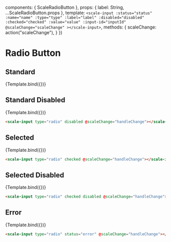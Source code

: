 
<Meta
  title="Components/RadioButton"
  component={ScaleRadioButton}
  argTypes={{}}
/>

  components: { ScaleRadioButton },
  props: {
    label: String,
    ...ScaleRadioButton.props
  },
  template: `
    <scale-input
      :status="status"
      :name="name"
      :type="type"
      :label="label"
      :disabled="disabled"
      :checked="checked"
      :value="value"
      :input-id="inputId"
      @scaleChange="scaleChange"
    ></scale-input>
  `,
  methods: {
    scaleChange: action("scaleChange"),
  }
})

# Radio Button

## Standard

<Canvas withSource="none">
  <Story
    name="Standard"
    args={{
      label: "Radio",
      type: "radio"
    }}
  >
    {Template.bind({})}
  </Story>
</Canvas>

<ArgsTable story="Standard" />


## Standard Disabled

<Canvas withSource="none">
  <Story
    name="Standard Disabled"
    args={{
      label: "Standard Disabled",
      type: "radio",
      disabled: true
    }}
  >
    {Template.bind({})}
  </Story>
</Canvas>

```html
<scale-input type="radio" disabled @scaleChange="handleChange"></scale-input>
```


## Selected

<Canvas withSource="none">
  <Story
    name="Selected"
    args={{
      label: "Selected",
      type: "radio",
      checked: true
    }}
  >
    {Template.bind({})}
  </Story>
</Canvas>

```html
<scale-input type="radio" checked @scaleChange="handleChange"></scale-input>
```


## Selected Disabled

<Canvas withSource="none">
  <Story
    name="Selected Disabled"
    args={{
      label: "Selected Disabled",
      type: "radio",
      checked: true,
      disabled: true
    }}
  >
    {Template.bind({})}
  </Story>
</Canvas>

```html
<scale-input type="radio" checked disabled @scaleChange="handleChange"></scale-input>
```


## Error

<Canvas withSource="none">
  <Story
    name="Error"
    args={{
      label: "Error",
      type: "radio",
      status: "error"
    }}
  >
    {Template.bind({})}
  </Story>
</Canvas>

```html
<scale-input type="radio" status="error" @scaleChange="handleChange"></scale-input>
```
